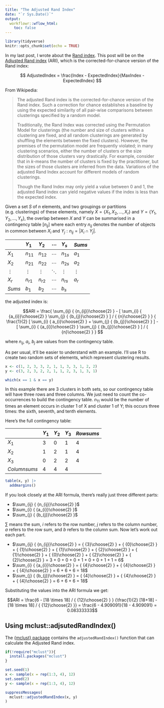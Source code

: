 ```yaml
---
title: "The Adjusted Rand Index"
date: "`r Sys.Date()`"
output:
  workflowr::wflow_html:
    toc: false
---
```


```r
library(tidyverse)
knitr::opts_chunk$set(echo = TRUE)
```

In my last post, I wrote about the [Rand index](rand_index.html). This post will be on the [Adjusted Rand index](https://en.wikipedia.org/wiki/Rand_index#Adjusted_Rand_index) (ARI), which is the corrected-for-chance version of the Rand index:

$$ AdjustedIndex = \frac{Index - ExpectedIndex}{MaxIndex - ExpectedIndex} $$

From Wikipedia:

> The adjusted Rand index is the corrected-for-chance version of the Rand index. Such a correction for chance establishes a baseline by using the expected similarity of all pair-wise comparisons between clusterings specified by a random model.
>
> Traditionally, the Rand Index was corrected using the Permutation Model for clusterings (the number and size of clusters within a clustering are fixed, and all random clusterings are generated by shuffling the elements between the fixed clusters). However, the premises of the permutation model are frequently violated; in many clustering scenarios, either the number of clusters or the size distribution of those clusters vary drastically. For example, consider that in _k_-means the number of clusters is fixed by the practitioner, but the sizes of those clusters are inferred from the data. Variations of the adjusted Rand Index account for different models of random clusterings.
>
> Though the Rand Index may only yield a value between 0 and 1, the adjusted Rand index can yield negative values if the index is less than the expected index.

Given a set $S$ of $n$ elements, and two groupings or partitions (e.g. clusterings) of these elements, namely $X = \{X_1, X_2, \ldots, X_r\}$ and $Y = \{Y_1, Y_2, \ldots, Y_s\}$, the overlap between $X$ and $Y$ can be summarised in a contingency table $[n_{ij}]$ where each entry $n_{ij}$ denotes the number of objects in common between $X_i$ and $Y_j : n_{ij} = | X_i \cap Y_j |.$

|   |$Y_1$ | $Y_2$ | $\cdots$ | $Y_s$ | $Sums$ |
|:- |:-    |:-     |:-        |:-     |:-      |
|$X_1$ | $n_{11}$ | $n_{12}$ | $\cdots$ | $n_{1s}$ | $a_1$ |
|$X_2$ | $n_{21}$ | $n_{22}$ | $\cdots$ | $n_{2s}$ | $a_2$ |
|$\vdots$ | $\vdots$ | $\vdots$ | $\ddots$ | $\vdots$ | $\vdots$ |
|$X_r$ | $n_{r1}$ | $n_{r2}$ | $\cdots$ | $n_{rs}$ | $a_r$ | 
|$Sums$ | $b_1$ | $b_2$ | $\cdots$ | $b_s$ ||

the adjusted index is:

$$ARI = \frac{ \sum_{ij} { {n_{ij}}\choose{2} } - [ \sum_{i} { {a_{i}}\choose{2} } \sum_{j} { {b_{j}}\choose{2} } ] / { {n}\choose{2} } } { \frac{1}{2} [ \sum_{i} { a_{i}\choose{2} } + \sum_{j} { {b_{j}}\choose{2} } ] - [ \sum_{i} { {a_{i}}\choose{2} } \sum_{j} { {b_{j}}\choose{2} } ] / { {n}\choose{2} } } $$

where $n_{ij}$, $a_i$, $b_j$ are values from the contingency table.

As per usual, it'll be easier to understand with an example. I'll use R to create two random sets of elements, which represent clustering results.

```r
x <- c(1, 2, 3, 3, 2, 1, 1, 3, 3, 1, 2, 2)
y <- c(3, 2, 3, 2, 2, 1, 1, 2, 3, 1, 3, 1)

which(x == 1 & x == y)
```

In this example there are 3 clusters in both sets, so our contingency table will have three rows and three columns. We just need to count the co-occurrences to build the contingency table. $n_{11}$ would be the number of times an element occurs in cluster 1 of X and cluster 1 of Y; this occurs three times: the sixth, seventh, and tenth elements.

Here's the full contingency table:

|  |$Y_1$ | $Y_2$ | $Y_3$ | $Row sums$ |
|:-|:-    |:-     |:-     |:-          |
| $X_1$ | $3$ | $0$ | $1$ | $4$ |
| $X_2$ | $1$ | $2$ | $1$ | $4$ |
| $X_3$ | $0$ | $2$ | $2$ | $4$ |
| $Column sums$ | $4$ | $4$ | $4$ ||

```r
table(x, y) |>
  addmargins()
```

If you look closely at the ARI formula, there's really just three different parts:

* $\sum_{ij} { {n_{ij}}\choose{2} }$
* $\sum_{i} { {a_{i}}\choose{2} }$
* $\sum_{j} { {b_{j}}\choose{2} }$

$\sum$ means the sum, $i$ refers to the row number, $j$ refers to the column number, $a$ refers to the row sum, and $b$ refers to the column sum. Now let's work out each part.

* $\sum_{ij} { {n_{ij}}\choose{2} } = { {3}\choose{2} } + { {0}\choose{2} } + { {1}\choose{2} } + { {1}\choose{2} } + { {2}\choose{2} } + { {1}\choose{2} } + { {0}\choose{2} } + { {2}\choose{2} } + { {2}\choose{2} } = 3 + 0 + 0 + 0 + 1 + 0 + 0 + 1 + 1 = 6$
* $\sum_{i} { {a_{i}}\choose{2} } = { {4}\choose{2} } + { {4}\choose{2} } + { {4}\choose{2} } = 6 + 6 + 6 = 18$
* $\sum_{j} { {b_{j}}\choose{2} } = { {4}\choose{2} } + { {4}\choose{2} } + { {4}\choose{2} } = 6 + 6 + 6 = 18$

Substituting the values into the ARI formula we get:

$$ARI = \frac{6 - [18 \times 18] / { {12}\choose{2} } } {\frac{1}{2} [18+18] - [18 \times 18] / { {12}\choose{2} }} = \frac{6 - 4.909091}{18 - 4.909091} = 0.08333333$$

## Using mclust::adjsutedRandIndex()

The [{mclust} package](https://cran.r-project.org/web/packages/mclust/index.html) contains the `adjustedRandIndex()` function that can calculate the Adjusted Rand index.

```r
if(!require("mclust")){
  install.packages("mclust")
}

set.seed(1)
x <- sample(x = rep(1:3, 4), 12)
set.seed(2)
y <- sample(x = rep(1:3, 4), 12)

suppressMessages(
  mclust::adjustedRandIndex(x, y)
)
```
